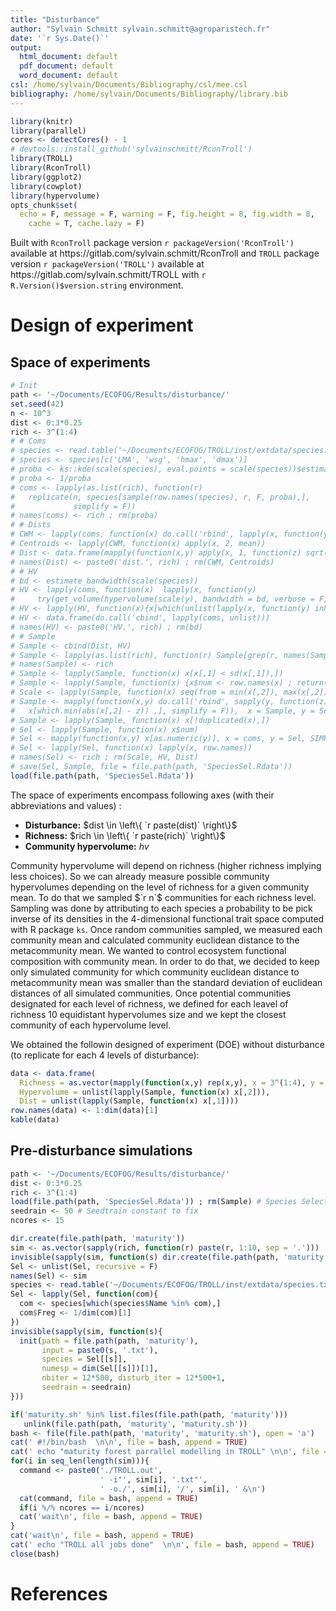 ```yaml
---
title: "Disturbance"
author: "Sylvain Schmitt sylvain.schmitt@agroparistech.fr"
date: '`r Sys.Date()`'
output:
  html_document: default
  pdf_document: default
  word_document: default
csl: /home/sylvain/Documents/Bibliography/csl/mee.csl
bibliography: /home/sylvain/Documents/Bibliography/library.bib
---
```


```r
library(knitr)
library(parallel)
cores <- detectCores() - 1
# devtools::install_github('sylvainschmitt/RconTroll')
library(TROLL)
library(RconTroll)
library(ggplot2)
library(cowplot)
library(hypervolume)
opts_chunk$set(
  echo = F, message = F, warning = F, fig.height = 8, fig.width = 8,
    cache = T, cache.lazy = F)
```

Built with `RconTroll` package version `r packageVersion('RconTroll')` available at https://gitlab.com/sylvain.schmitt/RconTroll and `TROLL` package version `r packageVersion('TROLL')` available at https://gitlab.com/sylvain.schmitt/TROLL with `r R.Version()$version.string` environment.

# Design of experiment

## Space of experiments

```r
# Init
path <- '~/Documents/ECOFOG/Results/disturbance/'
set.seed(42)
n <- 10^3
dist <- 0:3*0.25
rich <- 3^(1:4)
# # Coms
# species <- read.table('~/Documents/ECOFOG/TROLL/inst/extdata/species.txt', header=TRUE, dec=".", sep="", row.names = 1)
# species <- species[c('LMA', 'wsg', 'hmax', 'dmax')]
# proba <- ks::kde(scale(species), eval.points = scale(species))$estimate
# proba <- 1/proba
# coms <- lapply(as.list(rich), function(r) 
#   replicate(n, species[sample(row.names(species), r, F, proba),],
#             simplify = F))
# names(coms) <- rich ; rm(proba)
# # Dists
# CWM <- lapply(coms, function(x) do.call('rbind', lapply(x, function(y) apply(y,2, mean))))
# Centroids <- lapply(CWM, function(x) apply(x, 2, mean))
# Dist <- data.frame(mapply(function(x,y) apply(x, 1, function(z) sqrt(sum((z - y)^2))), x = CWM, y = Centroids))
# names(Dist) <- paste0('dist.', rich) ; rm(CWM, Centroids)
# # HV
# bd <- estimate_bandwidth(scale(species))
# HV <- lapply(coms, function(x)  lapply(x, function(y) 
#     try(get_volume(hypervolume(scale(y), bandwidth = bd, verbose = F, warnings = F)))))
# HV <- lapply(HV, function(x){x[which(unlist(lapply(x, function(y) inherits(y, 'try-error'))))] <- NA})
# HV <- data.frame(do.call('cbind', lapply(coms, unlist)))
# names(HV) <- paste0('HV.', rich) ; rm(bd)
# # Sample
# Sample <- cbind(Dist, HV)
# Sample <- lapply(as.list(rich), function(r) Sample[grep(r, names(Sample))])
# names(Sample) <- rich
# Sample <- lapply(Sample, function(x) x[x[,1] < sd(x[,1]),])
# Sample <- lapply(Sample, function(x) {x$num <- row.names(x) ; return(x)})
# Scale <- lapply(Sample, function(x) seq(from = min(x[,2]), max(x[,2]), length.out = 10))
# Sample <- mapply(function(x,y) do.call('rbind', sapply(y, function(z) 
#   x[which.min(abs(x[,2] - z)) ,], simplify = F)),  x = Sample, y = Scale, SIMPLIFY = F)
# Sample <- lapply(Sample, function(x) x[!duplicated(x),])
# Sel <- lapply(Sample, function(x) x$num)
# Sel <- mapply(function(x,y) x[as.numeric(y)], x = coms, y = Sel, SIMPLIFY = F)
# Sel <- lapply(Sel, function(x) lapply(x, row.names))
# names(Sel) <- rich ; rm(Scale, HV, Dist)
# save(Sel, Sample, file = file.path(path, 'SpeciesSel.Rdata'))
load(file.path(path, 'SpeciesSel.Rdata'))
```

The space of experiments encompass following axes (with their abbreviations and values) :

- **Disturbance:** $dist \in \left\{ `r paste(dist)` \right\}$
- **Richness:** $rich \in \left\{ `r paste(rich)` \right\}$
- **Community hypervolume:** $hv$

Community hypervolume will depend on richness (higher richness implying less choices). So we can already measure possible community hypervolumes depending on the level of richness for a given community mean. To do that we sampled $`r n`$ communities for each richness level. Sampling was done by attributing to each species a probability to be pick inverse of its densities in the 4-dimensional functional trait space computed with R package `ks`. Once random communities sampled, we measured each community mean and calculated community euclidean distance to the metacommunity mean. We wanted to control ecosystem functional composition with community mean. In order to do that, we decided to keep only simulated community for which community euclidean distance to metacommunity mean was smaller than the standard deviation of euclidean distances of all simulated communities. Once potential communities designated for each level of richness, we defined for each leavel of richness 10 equidistant hypervolumes size and we kept the closest community of each hypervolume level.

We obtained the followin designed of experiment (DOE) without disturbance (to replicate for each 4 levels of disturbance):

```r
data <- data.frame(
  Richness = as.vector(mapply(function(x,y) rep(x,y), x = 3^(1:4), y = head(unlist(lapply(Sel, length)),4))),
  Hypervolume = unlist(lapply(Sample, function(x) x[,2])),
  Dist = unlist(lapply(Sample, function(x) x[,1])))
row.names(data) <- 1:dim(data)[1]
kable(data)
```

## Pre-disturbance simulations

```r
path <- '~/Documents/ECOFOG/Results/disturbance/'
dist <- 0:3*0.25
rich <- 3^(1:4)
load(file.path(path, 'SpeciesSel.Rdata')) ; rm(Sample) # Species Selection
seedrain <- 50 # Seedtrain constant to fix
ncores <- 15
```

```r
dir.create(file.path(path, 'maturity'))
sim <- as.vector(sapply(rich, function(r) paste(r, 1:10, sep = '.')))
invisible(sapply(sim, function(s) dir.create(file.path(path, 'maturity', s))))
Sel <- unlist(Sel, recursive = F)
names(Sel) <- sim
species <- read.table('~/Documents/ECOFOG/TROLL/inst/extdata/species.txt', header=TRUE, dec=".", sep="")
Sel <- lapply(Sel, function(com){
  com <- species[which(species$Name %in% com),]
  com$Freg <- 1/dim(com)[1]
})
invisible(sapply(sim, function(s){
  init(path = file.path(path, 'maturity'),
       input = paste0(s, '.txt'),
       species = Sel[[s]],
       numesp = dim(Sel[[s]])[1],
       nbiter = 12*500, disturb_iter = 12*500+1,
       seedrain = seedrain)
}))
```


```r
if('maturity.sh' %in% list.files(file.path(path, 'maturity')))
   unlink(file.path(path, 'maturity', 'maturity.sh'))
bash <- file(file.path(path, 'maturity', 'maturity.sh'), open = 'a')
cat(' #!/bin/bash  \n\n', file = bash, append = TRUE)
cat(' echo "maturity forest parrallel modelling in TROLL" \n\n', file = bash, append = TRUE)
for(i in seq_len(length(sim))){
  command <- paste0('./TROLL.out',
                    ' -i"', sim[i], '.txt"',
                    ' -o./', sim[i], '/', sim[i], ' &\n')
  cat(command, file = bash, append = TRUE)
  if(i %/% ncores == i/ncores)
  cat('wait\n', file = bash, append = TRUE)
}
cat('wait\n', file = bash, append = TRUE)
cat(' echo "TROLL all jobs done"  \n\n', file = bash, append = TRUE)
close(bash)
```




# References